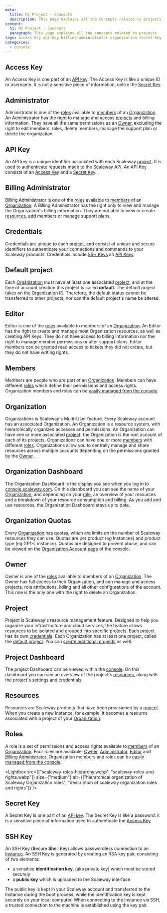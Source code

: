 ```yaml
---
meta:
  title: My Project - Concepts
  description: This page explains all the concepts related to projects
content:
  h1: My Project - Concepts
  paragraph: This page explains all the concepts related to projects
tags: access-key api-key billing-administrator organization secret-key ssh-key owner 
categories:
  - console
---
```


<Concept opened>

## Access Key

An Access Key is one part of an [API key](#api-key). The Access Key is like a unique ID or username. It is not a sensitive piece of information, unlike the [Secret Key](#secret-key).

</Concept>

<Concept opened>

## Administrator

Administrator is one of the [roles](#roles) available to [members](#members) of an [Organization](#organization). An Administrator has the right to manage and access [projects](#project) and billing information. They have all the same permissions as an [Owner](#owner), excluding the right to edit members' roles, delete members, manage the support plan or delete the organization.

</Concept>

<Concept opened>

## API Key

An API key is a unique identifier associated with each Scaleway [project](#project). It is used to authenticate requests made to the [Scaleway API](https://developers.scaleway.com/en/). An API Key consists of an [Access Key](#access-key) and a [Secret Key](#secret-key).

</Concept>

<Concept opened>

## Billing Administrator

Billing Administrator is one of the [roles](#roles) available to [members](#members) of an [Organization](#organization). A Billing Administrator has the right only to view and manage the Organization's billing information. They are not able to view or create [resources](#resources), add members or manage support plans.

</Concept>

<Concept opened>

## Credentials

Credentials are unique to each [project](#project), and consist of unique and secure identifiers to authenticate your connections and commands to your Scaleway products. Credentials include [SSH Keys](/console/my-account/concepts/#ssh-key) an [API Keys](/console/my-account/concepts/#api-key).

</Concept>

<Concept opened>

## Default project

Each [Organization](#organization) must have at least one associated [project](#project), and at the time of account creation this project is called **default**. The default project takes on the Organization ID. Therefore, the default status cannot be transferred to other projects, nor can the default project's name be altered.

</Concept>

<Concept>

## Editor

Editor is one of the [roles](#roles) available to members of an [Organization](#organization). An Editor has the right to create and manage most Organization resources, as well as creating API Keys. They do not have access to billing information nor the right to manage member permissions or alter support plans. Editor members can be granted read access to tickets they did not create, but they do not have writing rights.

</Concept>

<Concept>

## Members

Members are people who are part of an [Organization](#organization). Members can have different [roles](#roles) which define their permissions and access rights. Organization members and roles can be [easily managed from the console](/console/my-project/how-to/manage-organization-members/).

</Concept>

<Concept>

## Organization

Organizations is Scaleway's Multi-User feature. Every Scaleway account has an associated Organization. An Organization is a resource system, with hierarchically organized accesses and permissions. An Organization can have one or more associated [project](#project): the Organization is the root account of each of its projects. Organizations can have one or more [members](#members) with different [roles](#roles). Organizations allow you to centrally manage and share resources across multiple accounts depending on the permissions granted by the [Owner](#owner).

</Concept>

<Concept>

## Organization Dashboard

The Organization Dashboard is the display you see when you log in to [console.scaleway.com](https://console.scaleway.com/). On this dashboard you can see the name of your [Organization](#organization), and depending on your [role](#roles), an overview of your resources and a breakdown of your resource consumption and billing. As you add and use resources, the Organization Dashboard stays up to date.

</Concept>

<Concept>

## Organization Quotas

Every [Organization](#organization) has quotas, which are limits on the number of Scaleway resources they can use. Quotas are per product (eg Instances) and product type (eg GP1-L instance). Quotas are designed to prevent abuse, and can be viewed on the [Organization Account page](https://console.scaleway.com/account/organization/profile) of the console.

</Concept>

<Concept>

## Owner

Owner is one of the [roles](#roles) available to members of an [Organization](#organization). The Owner has full access to their Organization, and can manage and access projects, role attributions, billing and all other configurations of the account. This role is the only one with the right to delete an Organization.

</Concept>

<Concept>

## Project

Project is Scaleway's resource management feature. Designed to help you organize your infrastructure and cloud services, the feature allows resources to be isolated and grouped into specific projects. Each project has its own [credentials](#credentials). Each Organization has at least one project, called the [default project](#default-project). You can [create additional projects](/console/my-project/how-to/create-a-project/) as well.

</Concept>

<Concept>

## Project Dashboard

The project Dashboard can be viewed within the [console](https://console.scaleway.com/project). On this dashboard you can see an overview of the project's [resources](#resources), along with the project's settings and [credentials](#credentials)

</Concept>

<Concept>

## Resources

Resources are Scaleway products that have been provisioned by a [project](#project). When you create a new Instance, for example, it becomes a resource associated with a project of your [Organization](#organization).

</Concept>

<Concept>

## Roles

A role is a set of permissions and access rights available to [members](#members) of an [Organization](#organization). Four roles are available: [Owner](#owner), [Administrator](#administrator), [Editor](#editor) and [Billing Administrator](#billing-administrator). Organization members and roles can be [easily managed from the console](/console/my-project/how-to/manage-organization-members/).

<Lightbox src={["scaleway-roles-hierarchy.webp", "scaleway-roles-and-rights.webp"]} size={"medium"}  alt={["hierarchical organization of Scaleway Organization roles", "description of scaleway organization roles and rights"]} />

</Concept>

<Concept>

## Secret Key
A Secret Key is one part of an [API key](#api-key). The Secret Key is like a password: it is a sensitive piece of information used to authenticate the [Access Key](#access-key).

</Concept>

<Concept>

## SSH Key

An SSH Key (**S**ecure **Sh**ell Key) allows passwordless connection to an [Instance](/compute/instances/concepts/#instance). An SSH Key is generated by creating an RSA key pair, consisting of two elements:

- a sensitive **identification key**, (aka private key) which must be stored securely
- a **public key** which is uploaded to the Scaleway interface.

The public key is kept in your Scaleway account and transferred to the Instance during the boot process, while the identification key is kept securely on your local computer. When connecting to the Instance via SSH, a trusted connection to the machine is established using the key pair.

</Concept>
